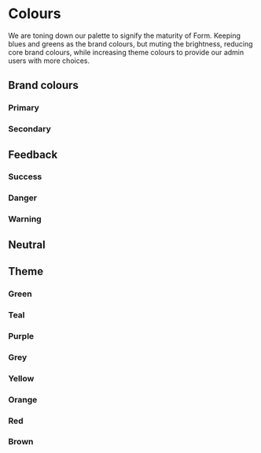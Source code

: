
<Meta title="Foundation/Colours" />

# Colours

We are toning down our palette to signify the maturity of Form. Keeping blues and greens as the brand colours, but muting the brightness, reducing core brand colours, while increasing theme colours to provide our admin users with more choices.

## Brand colours

### Primary

<Story name="Brand/Primary">
  <ColourTable
    label="Brand primary colours"
    colours={[
      { palette: 'primary', shade: '100' },
      { palette: 'primary', shade: '200' },
      { palette: 'primary', shade: '300' },
      { palette: 'primary', shade: '400' },
      { palette: 'primary', shade: '500' },
      { palette: 'primary', shade: '600' },
      { palette: 'primary', shade: '700' },
      { palette: 'primary', shade: '800' },
      { palette: 'primary', shade: '900' },
    ]}
  />
</Story>

### Secondary

<Story name="Brand/Secondary">
  <ColourTable
    label="Brand secondary colours"
    colours={[
      { palette: 'secondary', shade: '100' },
      { palette: 'secondary', shade: '200' },
      { palette: 'secondary', shade: '300' },
      { palette: 'secondary', shade: '400' },
      { palette: 'secondary', shade: '500' },
      { palette: 'secondary', shade: '600' },
      { palette: 'secondary', shade: '700' },
      { palette: 'secondary', shade: '800' },
      { palette: 'secondary', shade: '900' },
    ]}
  />
</Story>

## Feedback

### Success

<Story name="Feedback/Success">
  <ColourTable
    label="Success colours"
    colours={[
      { palette: 'success', shade: '100' },
      { palette: 'success', shade: '200' },
      { palette: 'success', shade: '300' },
      { palette: 'success', shade: '400' },
      { palette: 'success', shade: '500' },
      { palette: 'success', shade: '600' },
      { palette: 'success', shade: '700' },
      { palette: 'success', shade: '800' },
      { palette: 'success', shade: '900' },
    ]}
  />
</Story>

### Danger

<Story name="Feedback/Danger">
  <ColourTable
    label="Danger colours"
    colours={[
      { palette: 'danger', shade: '100' },
      { palette: 'danger', shade: '200' },
      { palette: 'danger', shade: '300' },
      { palette: 'danger', shade: '400' },
      { palette: 'danger', shade: '500' },
      { palette: 'danger', shade: '600' },
      { palette: 'danger', shade: '700' },
      { palette: 'danger', shade: '800' },
      { palette: 'danger', shade: '900' },
    ]}
  />
</Story>

### Warning

<Story name="Feedback/Warning">
  <ColourTable
    label="Warning colours"
    colours={[
      { palette: 'warning', shade: '100' },
      { palette: 'warning', shade: '200' },
      { palette: 'warning', shade: '300' },
      { palette: 'warning', shade: '400' },
      { palette: 'warning', shade: '500' },
      { palette: 'warning', shade: '600' },
      { palette: 'warning', shade: '700' },
      { palette: 'warning', shade: '800' },
      { palette: 'warning', shade: '900' },
    ]}
  />
</Story>

## Neutral

<Story name="Neutral">
  <ColourTable
    label="Neutral colours"
    colours={[
      { palette: 'neutral', shade: '100' },
      { palette: 'neutral', shade: '200' },
      { palette: 'neutral', shade: '300' },
      { palette: 'neutral', shade: '400' },
      { palette: 'neutral', shade: '500' },
      { palette: 'neutral', shade: '600' },
      { palette: 'neutral', shade: '700' },
      { palette: 'neutral', shade: '800' },
      { palette: 'neutral', shade: '900' },
    ]}
  />
</Story>

## Theme

### Green

<Story name="Theme/Green">
  <ColourTable
    label="Theme Green colours"
    colours={[
      { palette: 'theme-green', shade: '100' },
      { palette: 'theme-green', shade: '200' },
      { palette: 'theme-green', shade: '300' },
      { palette: 'theme-green', shade: '400' },
      { palette: 'theme-green', shade: '500' },
      { palette: 'theme-green', shade: '600' },
      { palette: 'theme-green', shade: '700' },
    ]}
  />
</Story>

### Teal

<Story name="Theme/Teal">
  <ColourTable
    label="Theme Teal colours"
    colours={[
      { palette: 'theme-teal', shade: '100' },
      { palette: 'theme-teal', shade: '200' },
      { palette: 'theme-teal', shade: '300' },
      { palette: 'theme-teal', shade: '400' },
      { palette: 'theme-teal', shade: '500' },
      { palette: 'theme-teal', shade: '600' },
      { palette: 'theme-teal', shade: '700' },
    ]}
  />
</Story>

### Purple

<Story name="Theme/Purple">
  <ColourTable
    label="Theme Purple colours"
    colours={[
      { palette: 'theme-purple', shade: '100' },
      { palette: 'theme-purple', shade: '200' },
      { palette: 'theme-purple', shade: '300' },
      { palette: 'theme-purple', shade: '400' },
      { palette: 'theme-purple', shade: '500' },
      { palette: 'theme-purple', shade: '600' },
      { palette: 'theme-purple', shade: '700' },
    ]}
  />
</Story>

### Grey

<Story name="Theme/Grey">
  <ColourTable
    label="Theme Grey colours"
    colours={[
      { palette: 'theme-grey', shade: '100' },
      { palette: 'theme-grey', shade: '200' },
      { palette: 'theme-grey', shade: '300' },
      { palette: 'theme-grey', shade: '400' },
      { palette: 'theme-grey', shade: '500' },
      { palette: 'theme-grey', shade: '600' },
      { palette: 'theme-grey', shade: '700' },
    ]}
  />
</Story>

### Yellow

<Story name="Theme/Yellow">
  <ColourTable
    label="Theme Yellow colours"
    colours={[
      { palette: 'theme-yellow', shade: '100' },
      { palette: 'theme-yellow', shade: '200' },
      { palette: 'theme-yellow', shade: '300' },
      { palette: 'theme-yellow', shade: '400' },
      { palette: 'theme-yellow', shade: '500' },
      { palette: 'theme-yellow', shade: '600' },
      { palette: 'theme-yellow', shade: '700' },
    ]}
  />
</Story>

### Orange

<Story name="Theme/Orange">
  <ColourTable
    label="Theme Orange colours"
    colours={[
      { palette: 'theme-orange', shade: '100' },
      { palette: 'theme-orange', shade: '200' },
      { palette: 'theme-orange', shade: '300' },
      { palette: 'theme-orange', shade: '400' },
      { palette: 'theme-orange', shade: '500' },
      { palette: 'theme-orange', shade: '600' },
      { palette: 'theme-orange', shade: '700' },
    ]}
  />
</Story>

### Red

<Story name="Theme/Red">
  <ColourTable
    label="Theme Red colours"
    colours={[
      { palette: 'theme-red', shade: '100' },
      { palette: 'theme-red', shade: '200' },
      { palette: 'theme-red', shade: '300' },
      { palette: 'theme-red', shade: '400' },
      { palette: 'theme-red', shade: '500' },
      { palette: 'theme-red', shade: '600' },
      { palette: 'theme-red', shade: '700' },
    ]}
  />
</Story>

### Brown

<Story name="Theme/Brown">
  <ColourTable
    label="Theme Brown colours"
    colours={[
      { palette: 'theme-brown', shade: '100' },
      { palette: 'theme-brown', shade: '200' },
      { palette: 'theme-brown', shade: '300' },
      { palette: 'theme-brown', shade: '400' },
      { palette: 'theme-brown', shade: '500' },
      { palette: 'theme-brown', shade: '600' },
      { palette: 'theme-brown', shade: '700' },
    ]}
  />
</Story>
